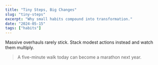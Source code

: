 ```yaml
---
title: "Tiny Steps, Big Changes"
slug: "tiny-steps"
excerpt: "Why small habits compound into transformation."
date: "2024-05-15"
tags: ["habits"]
---
```


Massive overhauls rarely stick. Stack modest actions instead and watch them multiply.

> A five-minute walk today can become a marathon next year.
